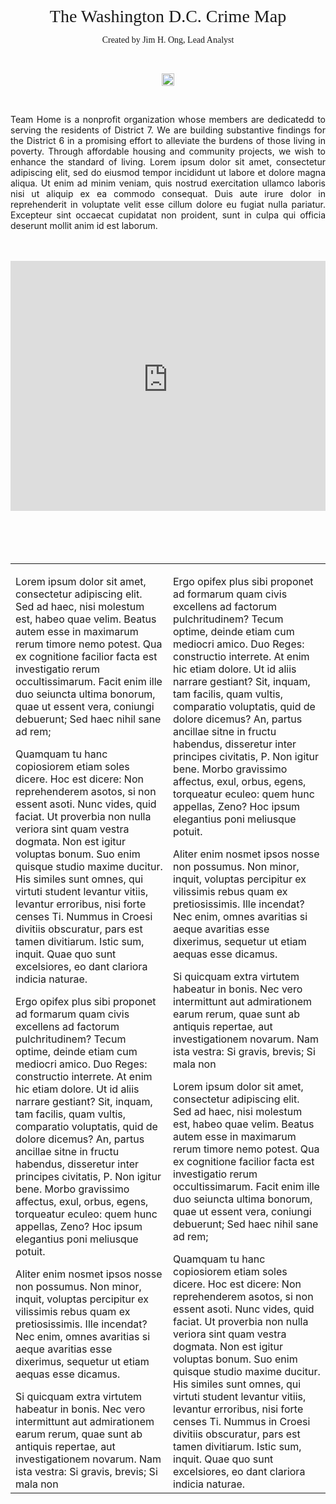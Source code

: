 <br>
<br>
<br>
<br>
<p style="text-align: center;"><span style="font-size:28px;"><span style="font-family:georgia,serif;">
The Washington D.C. Crime Map
</span>
</span>
</p>

<p style="text-align: center;"><span style="font-family:calibri;">Created by Jim H. Ong, Lead Analyst
</span>
</p>
<br>
<p style="text-align: center;"><img src="http://open.dc.gov/open-source-guidelines/assets/img/dc_logo.png" height="20px" width="20px" /></p>
<br>
<p style="text-align: justify;">
Team Home is a nonprofit organization whose members are dedicatedd to serving the residents of District 7. We are building substantive findings for the District 6 in a promising effort to alleviate the burdens of those living in poverty. Through affordable housing and community projects, we wish to enhance the standard of living. Lorem ipsum dolor sit amet, consectetur adipiscing elit, sed do eiusmod tempor incididunt ut labore et dolore magna aliqua. Ut enim ad minim veniam, quis nostrud exercitation ullamco laboris nisi ut aliquip ex ea commodo consequat. Duis aute irure dolor in reprehenderit in voluptate velit esse cillum dolore eu fugiat nulla pariatur. Excepteur sint occaecat cupidatat non proident, sunt in culpa qui officia deserunt mollit anim id est laborum.</p>
<br>
<br>
<iframe src="https://easytoremember.shinyapps.io/public_policy/" style="border: none; width: 100%; height: 400px"></iframe>
<br>
<br>
<br>
<br>
<br>
<table style="height: 100%;" width="100%" cellpadding="5px">
<tbody>
<tr>
<td>
Lorem ipsum dolor sit amet, consectetur adipiscing elit. Sed ad haec, nisi molestum est, habeo quae velim. Beatus autem esse in maximarum rerum timore nemo potest. Qua ex cognitione facilior facta est investigatio rerum occultissimarum. Facit enim ille duo seiuncta ultima bonorum, quae ut essent vera, coniungi debuerunt; Sed haec nihil sane ad rem;

Quamquam tu hanc copiosiorem etiam soles dicere. Hoc est dicere: Non reprehenderem asotos, si non essent asoti. Nunc vides, quid faciat. Ut proverbia non nulla veriora sint quam vestra dogmata. Non est igitur voluptas bonum. Suo enim quisque studio maxime ducitur. His similes sunt omnes, qui virtuti student levantur vitiis, levantur erroribus, nisi forte censes Ti. Nummus in Croesi divitiis obscuratur, pars est tamen divitiarum. Istic sum, inquit. Quae quo sunt excelsiores, eo dant clariora indicia naturae.

Ergo opifex plus sibi proponet ad formarum quam civis excellens ad factorum pulchritudinem? Tecum optime, deinde etiam cum mediocri amico. Duo Reges: constructio interrete. At enim hic etiam dolore. Ut id aliis narrare gestiant? Sit, inquam, tam facilis, quam vultis, comparatio voluptatis, quid de dolore dicemus? An, partus ancillae sitne in fructu habendus, disseretur inter principes civitatis, P. Non igitur bene. Morbo gravissimo affectus, exul, orbus, egens, torqueatur eculeo: quem hunc appellas, Zeno? Hoc ipsum elegantius poni meliusque potuit.

Aliter enim nosmet ipsos nosse non possumus. Non minor, inquit, voluptas percipitur ex vilissimis rebus quam ex pretiosissimis. Ille incendat? Nec enim, omnes avaritias si aeque avaritias esse dixerimus, sequetur ut etiam aequas esse dicamus.

Si quicquam extra virtutem habeatur in bonis. Nec vero intermittunt aut admirationem earum rerum, quae sunt ab antiquis repertae, aut investigationem novarum. Nam ista vestra: Si gravis, brevis; Si mala non 
</td>

<td>
Ergo opifex plus sibi proponet ad formarum quam civis excellens ad factorum pulchritudinem? Tecum optime, deinde etiam cum mediocri amico. Duo Reges: constructio interrete. At enim hic etiam dolore. Ut id aliis narrare gestiant? Sit, inquam, tam facilis, quam vultis, comparatio voluptatis, quid de dolore dicemus? An, partus ancillae sitne in fructu habendus, disseretur inter principes civitatis, P. Non igitur bene. Morbo gravissimo affectus, exul, orbus, egens, torqueatur eculeo: quem hunc appellas, Zeno? Hoc ipsum elegantius poni meliusque potuit.

Aliter enim nosmet ipsos nosse non possumus. Non minor, inquit, voluptas percipitur ex vilissimis rebus quam ex pretiosissimis. Ille incendat? Nec enim, omnes avaritias si aeque avaritias esse dixerimus, sequetur ut etiam aequas esse dicamus.

Si quicquam extra virtutem habeatur in bonis. Nec vero intermittunt aut admirationem earum rerum, quae sunt ab antiquis repertae, aut investigationem novarum. Nam ista vestra: Si gravis, brevis; Si mala non 

Lorem ipsum dolor sit amet, consectetur adipiscing elit. Sed ad haec, nisi molestum est, habeo quae velim. Beatus autem esse in maximarum rerum timore nemo potest. Qua ex cognitione facilior facta est investigatio rerum occultissimarum. Facit enim ille duo seiuncta ultima bonorum, quae ut essent vera, coniungi debuerunt; Sed haec nihil sane ad rem;

Quamquam tu hanc copiosiorem etiam soles dicere. Hoc est dicere: Non reprehenderem asotos, si non essent asoti. Nunc vides, quid faciat. Ut proverbia non nulla veriora sint quam vestra dogmata. Non est igitur voluptas bonum. Suo enim quisque studio maxime ducitur. His similes sunt omnes, qui virtuti student levantur vitiis, levantur erroribus, nisi forte censes Ti. Nummus in Croesi divitiis obscuratur, pars est tamen divitiarum. Istic sum, inquit. Quae quo sunt excelsiores, eo dant clariora indicia naturae.
</td>
</tr>
</tbody>
</table>
<br>
<br>
<br>